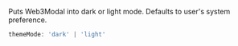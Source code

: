 Puts Web3Modal into dark or light mode. Defaults to user's system preference.

```ts
themeMode: 'dark' | 'light'
```
